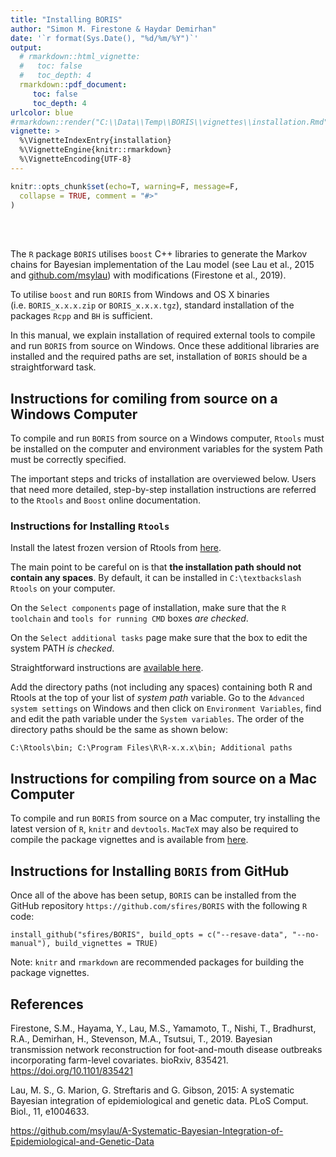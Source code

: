 ```yaml
---
title: "Installing BORIS"
author: "Simon M. Firestone & Haydar Demirhan"
date: '`r format(Sys.Date(), "%d/%m/%Y")`'
output:
  # rmarkdown::html_vignette:
  #   toc: false
  #   toc_depth: 4
  rmarkdown::pdf_document:
     toc: false
     toc_depth: 4
urlcolor: blue
#rmarkdown::render("C:\\Data\\Temp\\BORIS\\vignettes\\installation.Rmd", output_format = "all")
vignette: >
  %\VignetteIndexEntry{installation}
  %\VignetteEngine{knitr::rmarkdown}
  %\VignetteEncoding{UTF-8}
---
```


```r
knitr::opts_chunk$set(echo=T, warning=F, message=F,
  collapse = TRUE, comment = "#>"
)
```

<!-- \newpage -->
<br><br>
\vspace{12px}
\vspace{12px}

The `R` package `BORIS` utilises `boost` C++ libraries to generate the Markov chains for Bayesian implementation of the Lau model (see Lau et al., 2015 and [github.com/msylau](https://github.com/msylau/A-Systematic-Bayesian-Integration-of-Epidemiological-and-Genetic-Data)) with modifications (Firestone et al., 2019).

To utilise `boost` and run `BORIS` from Windows and OS X binaries (i.e. `BORIS_x.x.x.zip` or `BORIS_x.x.x.tgz`), standard installation of the packages `Rcpp` and `BH` is sufficient.

In this manual, we explain installation of required external tools to compile and run `BORIS` from source on Windows. Once these additional libraries are installed and the required paths are set, installation of `BORIS` should be a straightforward task.



## Instructions for comiling from source on a Windows Computer

To compile and run `BORIS` from source on a Windows computer, `Rtools` must be installed on the computer and environment variables for the system Path must be correctly specified.

The important steps and tricks of installation are overviewed below. Users that need more detailed, step-by-step installation instructions are referred to the `Rtools` and `Boost` online documentation.


### Instructions for Installing `Rtools`

Install the latest frozen version of Rtools from [here](https://cran.r-project.org/bin/windows/Rtools/).

The main point to be careful on is that **the installation path should not contain any spaces**. By default, it can be installed in `C:\textbackslash Rtools` on your computer.

On the `Select components` page of installation, make sure that the `R toolchain` and `tools for running CMD` boxes *are checked*.

On the `Select additional tasks` page make sure that the box to edit the system PATH *is checked*.

Straightforward instructions are [available here](http://jtleek.com/modules/01_DataScientistToolbox/02_10_rtools/).

Add the directory paths (not including any spaces) containing both R and Rtools at the top of your list of *system path* variable. 
Go to the `Advanced system settings` on Windows and then click on `Environment Variables`, find and edit the path variable under the `System variables`. The order of the directory paths should be the same as shown below:

`C:\Rtools\bin; C:\Program Files\R\R-x.x.x\bin; Additional paths`





## Instructions for compiling from source on a Mac Computer

To compile and run `BORIS` from source on a Mac computer, try installing the latest version of `R`, `knitr` and `devtools`. `MacTeX` may also be required to compile the package vignettes and is available from [here](http://www.tug.org/mactex/).


## Instructions for Installing `BORIS` from GitHub

Once all of the above has been setup, `BORIS` can be installed from the GitHub repository `https://github.com/sfires/BORIS` with the following `R` code:

`install_github("sfires/BORIS", build_opts = c("--resave-data", "--no-manual"), build_vignettes = TRUE)`

Note: `knitr` and `rmarkdown` are recommended packages for building the package vignettes.


## References
Firestone, S.M., Hayama, Y., Lau, M.S., Yamamoto, T., Nishi, T., Bradhurst, R.A., Demirhan, H., Stevenson, M.A., Tsutsui, T., 2019. Bayesian transmission network reconstruction for foot-and-mouth disease outbreaks incorporating farm-level covariates. bioRxiv, 835421. [https://doi.org/10.1101/835421](https://doi.org/10.1101/835421)

Lau, M. S., G. Marion, G. Streftaris and G. Gibson, 2015: A systematic Bayesian integration of epidemiological and genetic data. PLoS Comput. Biol., 11, e1004633.

[https://github.com/msylau/A-Systematic-Bayesian-Integration-of-Epidemiological-and-Genetic-Data](https://github.com/msylau/A-Systematic-Bayesian-Integration-of-Epidemiological-and-Genetic-Data)